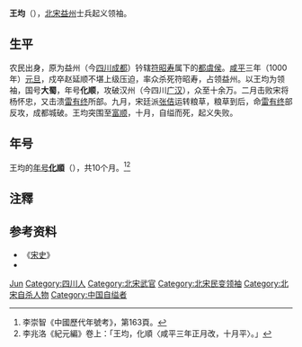 {{Otheruses|王均}}
'''王均'''（{{bd|10世纪|？|1000年|catIdx=Wang王}}），[[北宋|北宋]][[益州|益州]]士兵起义领袖。

== 生平 ==
农民出身，原为益州（今[[四川|四川]][[成都|成都]]）钤辖[[符昭寿|符昭寿]]属下的[[都虞侯|都虞侯]]。[[咸平|咸平]]三年（1000年）[[元旦|元旦]]，戍卒赵延顺不堪上级压迫，率众杀死符昭寿，占领益州。以王均为领袖，国号'''大蜀'''，年号'''化顺'''，攻破汉州（今四川[[广汉|广汉]]），众至十余万。二月击败宋将杨怀忠，又击溃[[雷有终|雷有终]]所部。九月，宋廷派[[张佶|张佶]]运转粮草，粮草到后，命[[雷有终|雷有终]]部反攻，成都城破。王均突围至[[富顺|富顺]]，十月，自缢而死，起义失败。

== 年号 ==
王均的[[年号|年号]]'''[[化順|化順]]'''（{{kj|1000年|正月||十月}}），共10个月。<ref>李崇智《中國歷代年號考》，第163頁。</ref><ref>李兆洛《紀元編》卷上：「王均，化順〈咸平三年正月改，十月平〉。」</ref>

== 注釋 ==
{{Reflist}}

== 参考资料 ==
*《[[宋史|宋史]]》
*{{Cite book|author=[[李崇智|李崇智]]|title=中國歷代年號考|format=|url=|date=2004年12月|publisher=中華書局|location=北京|id=ISBN 7101025129}}

{{中國民變起事領袖}}
{{Authority control}}
{{DEFAULTSORT:Wang王}}
[[Category:王姓|Jun]]
[[Category:四川人|Category:四川人]]
[[Category:北宋武官|Category:北宋武官]]
[[Category:北宋民变领袖|Category:北宋民变领袖]]
[[Category:北宋自杀人物|Category:北宋自杀人物]]
[[Category:中国自缢者|Category:中国自缢者]]